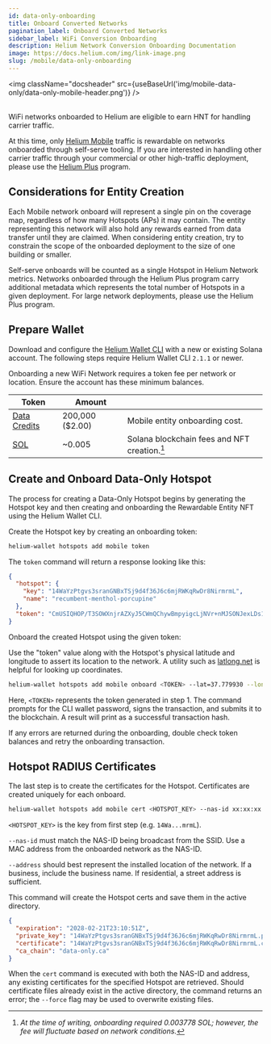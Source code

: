 ```yaml
---
id: data-only-onboarding
title: Onboard Converted Networks
pagination_label: Onboard Converted Networks
sidebar_label: WiFi Conversion Onboarding
description: Helium Network Conversion Onboarding Documentation
image: https://docs.helium.com/img/link-image.png
slug: /mobile/data-only-onboarding
---
```



<img className="docsheader" src={useBaseUrl('img/mobile-data-only/data-only-mobile-header.png')} />
<br />
<br />

WiFi networks onboarded to Helium are eligible to earn HNT for handling carrier traffic.

At this time, only [Helium Mobile](https://hellohelium.com/) traffic is rewardable on networks
onboarded through self-serve tooling. If you are interested in handling other carrier traffic
through your commercial or other high-traffic deployment, please use the
[Helium Plus](https://www.helium.com/plus) program.

## Considerations for Entity Creation

Each Mobile network onboard will represent a single pin on the coverage map, regardless of how many
Hotspots (APs) it may contain. The entity representing this network will also hold any rewards
earned from data transfer until they are claimed. When considering entity creation, try to constrain
the scope of the onboarded deployment to the size of one building or smaller.

Self-serve onboards will be counted as a single Hotspot in Helium Network metrics. Networks
onboarded through the Helium Plus program carry additional metadata which represents the total
number of Hotspots in a given deployment. For large network deployments, please use the Helium Plus
program.

## Prepare Wallet

Download and configure the [Helium Wallet CLI](/wallets/cli-wallet) with a new or existing Solana
account. The following steps require Helium Wallet CLI `2.1.1` or newer.

Onboarding a new WiFi Network requires a token fee per network or location. Ensure the account has
these minimum balances.

| Token                               | Amount          |                                              |
| ----------------------------------- | --------------- | -------------------------------------------- |
| [Data Credits](/tokens/data-credit) | 200,000 ($2.00) | Mobile entity onboarding cost.               |
| [SOL](/tokens/sol-token)            | ~0.005          | Solana blockchain fees and NFT creation.[^1] |

[^1]:
    _At the time of writing, onboarding required 0.003778 SOL; however, the fee will fluctuate based
    on network conditions._

## Create and Onboard Data-Only Hotspot

The process for creating a Data-Only Hotspot begins by generating the Hotspot key and then creating
and onboarding the Rewardable Entity NFT using the Helium Wallet CLI.

Create the Hotspot key by creating an onboarding token:

```sh title="Generate an onboarding token."
helium-wallet hotspots add mobile token
```

The `token` command will return a response looking like this:

```json title="Example generated entity and token."
{
  "hotspot": {
    "key": "14WaYzPtgvs3sranGNBxTSj9d4f36J6c6mjRWKqRwDr8NirmrmL",
    "name": "recumbent-menthol-porcupine"
  },
  "token": "CmUSIQHOP/T3SOWXnjrAZXyJ5CWmQChywBmpyigcLjNVr+nMJSONJexLDs1m61BLVetCqcXla0DmOWZVUORYBn4ya9gv0jy8pz8Av4JgnZzrJlp/9bskEZ4lIYjQVObuwh+54DlTAQ=="
}
```

Onboard the created Hotspot using the given token:

Use the "token" value along with the Hotspot's physical latitude and longitude to assert its
location to the network. A utility such as [latlong.net](https://www.latlong.net/) is helpful for
looking up coordinates.

```sh title="Onboard the Rewardable Entity (Hotspot)"
helium-wallet hotspots add mobile onboard <TOKEN> --lat=37.779930 --lon=-122.387906 --commit
```

Here, `<TOKEN>` represents the token generated in step 1. The command prompts for the CLI wallet
password, signs the transaction, and submits it to the blockchain. A result will print as a
successful transaction hash.

If any errors are returned during the onboarding, double check token balances and retry the
onboarding transaction.

## Hotspot RADIUS Certificates

The last step is to create the certificates for the Hotspot. Certificates are created uniquely for
each onboard.

```sh
helium-wallet hotspots add mobile cert <HOTSPOT_KEY> --nas-id xx:xx:xx:xx:xx --address "South Beach Yacht Club, 899 2nd St, San Francisco, CA 94107"
```

`<HOTSPOT_KEY>` is the key from first step (e.g. `14Wa...mrmL`).

`--nas-id` must match the NAS-ID being broadcast from the SSID. Use a MAC address from the onboarded
network as the NAS-ID.

`--address` should best represent the installed location of the network. If a business, include the
business name. If residential, a street address is sufficient.

This command will create the Hotspot certs and save them in the active directory.

```json title="Certificate response delivered from the CLI command."
{
  "expiration": "2028-02-21T23:10:51Z",
  "private_key": "14WaYzPtgvs3sranGNBxTSj9d4f36J6c6mjRWKqRwDr8NirmrmL.pk",
  "certificate": "14WaYzPtgvs3sranGNBxTSj9d4f36J6c6mjRWKqRwDr8NirmrmL.cer",
  "ca_chain": "data-only.ca"
}
```

When the `cert` command is executed with both the NAS-ID and address, any existing certificates for
the specified Hotspot are retrieved. Should certificate files already exist in the active directory,
the command returns an error; the `--force` flag may be used to overwrite existing files.
